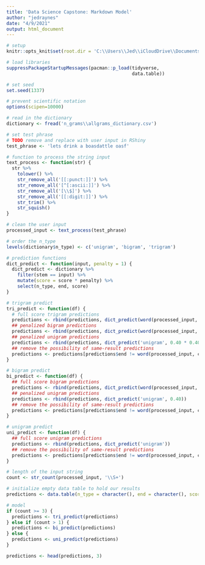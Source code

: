 ```yaml
---
title: 'Data Science Capstone: Markdown Model'
author: "jedraynes"
date: "4/9/2021"
output: html_document
---
```


```r
# setup
knitr::opts_knit$set(root.dir = 'C:\\Users\\Jed\\iCloudDrive\\Documents\\Learn\\R\\Johns Hopkins Data Science Specialization\\10 Data Science Capstone\\Capstone Project')
```


```r
# load libraries
suppressPackageStartupMessages(pacman::p_load(tidyverse, 
                                              data.table))

# set seed
set.seed(1337)

# prevent scientific notation
options(scipen=10000)
```


```r
# read in the dictionary
dictionary <- fread('n_grams\\allgrams_dictionary.csv')
```

```r
# set test phrase
# TODO remove and replace with user input in RShiny
test_phrase <- 'lets drink a boasdattle oasf'
```


```r
# function to process the string input
text_process <- function(str) {
  str %>% 
    tolower() %>% 
    str_remove_all('[[:punct:]]') %>%
    str_remove_all('[^[:ascii:]]') %>%
    str_remove_all('[\\$]') %>%
    str_remove_all('[[:digit:]]') %>%
    str_trim() %>%
    str_squish()
}
```


```r
# clean the user input
processed_input <- text_process(test_phrase)

# order the n_type
levels(dictionary$n_type) <- c('unigram', 'bigram', 'trigram')
```


```r
# prediction functions
dict_predict <- function(input, penalty = 1) {
  dict_predict <- dictionary %>% 
    filter(stem == input) %>% 
    mutate(score = score * penalty) %>%
    select(n_type, end, score)
}

# trigram predict
tri_predict <- function(df) {
  # full score trigram predictions
  predictions <- rbind(predictions, dict_predict(word(processed_input, count - 1, count)))
  ## penalized bigram predictions
  predictions <- rbind(predictions, dict_predict(word(processed_input, count, count), 0.40))
  ## penalized unigram predictions
  predictions <- rbind(predictions, dict_predict('unigram', 0.40 * 0.40))
  ## remove the possibility of same-result predictions
  predictions <- predictions[predictions$end != word(processed_input, count, count), ]
}

# bigram predict
bi_predict <- function(df) {
  ## full score bigram predictions
  predictions <- rbind(predictions, dict_predict(word(processed_input, count, count)))
  ## penalized unigram predictions
  predictions <- rbind(predictions, dict_predict('unigram', 0.40))
  ## remove the possibility of same-result predictions
  predictions <- predictions[predictions$end != word(processed_input, count, count), ]
}

# unigram predict
uni_predict <- function(df) {
  ## full score unigram predictions
  predictions <- rbind(predictions, dict_predict('unigram'))
  ## remove the possibility of same-result predictions
  predictions <- predictions[predictions$end != word(processed_input, count, count), ]
}
```


```r
# length of the input string
count <- str_count(processed_input, '\\S+')

# initialize empty data table to hold our results
predictions <- data.table(n_type = character(), end = character(), score = numeric())
```


```r
# model
if (count >= 3) {
  predictions <- tri_predict(predictions)
} else if (count > 1) {
  predictions <- bi_predict(predictions)
} else {
  predictions <- uni_predict(predictions)
}

predictions <- head(predictions, 3)
```




